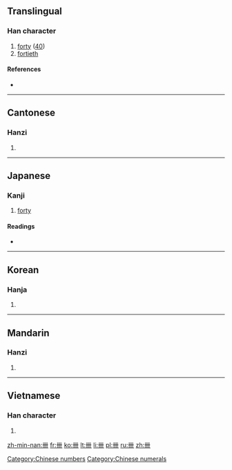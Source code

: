 ==Translingual==

===Han character===
{{Han char|rn=24|rad=十|as=03|sn=5|four=4400<sub>0</sub>|canj=廿廿 (TT), XX廿廿 (XXTT)}}

# [[forty]] ([[40]])
# [[fortieth]]

====References====
* {{Han ref|kx=0156.140|dkj=02712|dj=0355.040|hdz=10060.020|uh=534C|ud=21324|bh=C96D|bd=51565}}

[[Category:Chinese numbers]]
[[Category:Chinese numerals]]

----

==Cantonese==

===Hanzi===
{{yue-hanzi|jyut=|y=se3}}

# {{defn|lang=yue|sort=十03}}

----

==Japanese==

===Kanji===
{{ja-kanji|grade=|rs=十03}}

# [[forty]]

====Readings====
* {{ja-readings|on=[[しゅう]] (shū)|kun=[[よんじゅう]] (yonjuu)}}

----

==Korean==

===Hanja===
{{ko-hanja|hangeul=십|rv=sip|mr=sip|y=sip}}

# {{defn|lang=ko|sort=十03}}

----

==Mandarin==

===Hanzi===
{{cmn-hanzi|pin=[[xì]] ([[xi4]])|wg=hsi<sup>4</sup>}}

# {{defn|lang=cmn|sort=十03}}

----

==Vietnamese==

===Han character===
{{vi-hantu|[[tấp]]|rs=十03}}

# {{defn|lang=vi|sort=十03}}

[[zh-min-nan:卌]]
[[fr:卌]]
[[ko:卌]]
[[lt:卌]]
[[li:卌]]
[[pl:卌]]
[[ru:卌]]
[[zh:卌]]